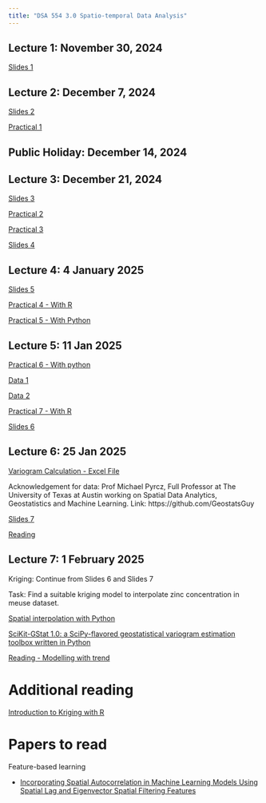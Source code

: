 ```yaml
---
title: "DSA 554 3.0 Spatio-temporal Data Analysis"
---
```


## Lecture 1: November 30, 2024

[Slides 1](/Week1/index.html)

## Lecture 2: December 7, 2024

[Slides 2](/Week2/index.html)

[Practical 1](https://thiyangt.github.io/spts_python_practical/Practical1/)

## Public Holiday: December 14, 2024

## Lecture 3: December 21, 2024

[Slides 3](/Week3/index.html)

[Practical 2](/Week3p/index.html)

[Practical 3](/Week3p2/index.html)

[Slides 4](https://thiyanga-spatiotemporal.netlify.app/posts/spatial/spatial_analysis.pdf)

## Lecture 4: 4 January 2025

[Slides 5](https://thiyanga-dataviz.netlify.app/slides/sp_viz#1)

<!--[Slides 5](https://thiyangt.github.io/spatial-modelling/#/outline)-->

[Practical 4 - With R](/Week4p/index.R)

[Practical 5 - With Python](/Week4p2/index.html)

## Lecture 5: 11 Jan 2025

[Practical 6 - With python](/Week5/index.html)

[Data 1](/Week5/datasets/us-states.json)

[Data 2](/Week5/datasets/world-happiness-report-2019.csv)

[Practical 7 - With R](http://lab.rady.ucsd.edu/sawtooth/RAnalytics/maps.html)

[Slides 6](https://thiyangt.github.io/spatial-modelling/#/title-slide)

## Lecture 6: 25 Jan 2025

[Variogram Calculation - Excel File](https://github.com/GeostatsGuy/GeoDataSets/blob/master/1D_Porosity.xlsx)

Acknowledgement for data: Prof Michael Pyrcz, Full Professor at The University of Texas at Austin working on Spatial Data Analytics, Geostatistics and Machine Learning. Link: https://github.com/GeostatsGuy

[Slides 7](/Week6/index.html)

[Reading](https://csegrecorder.com/articles/view/the-variogram-basics-a-visual-intro-to-useful-geostatistical-concepts)

## Lecture 7: 1 February 2025

Kriging: Continue from Slides 6 and Slides 7

Task: Find a suitable kriging model to interpolate zinc concentration in meuse dataset.

[Spatial interpolation with Python](https://scikit-gstat.readthedocs.io/en/latest/userguide/kriging.html)

[SciKit-GStat 1.0: a SciPy-flavored geostatistical variogram estimation toolbox written in Python](https://gmd.copernicus.org/articles/15/2505/2022/gmd-15-2505-2022.html)

[Reading - Modelling with trend](https://geostatisticslessons.com/lessons/trendmodeling)

# Additional reading

[Introduction to Kriging with R](https://dickbrus.github.io/SpatialSamplingwithR/Introkriging.html)

# Papers to read

Feature-based learning

-   [Incorporating Spatial Autocorrelation in Machine Learning Models Using Spatial Lag and Eigenvector Spatial Filtering Features](https://www.mdpi.com/2220-9964/11/4/242)
